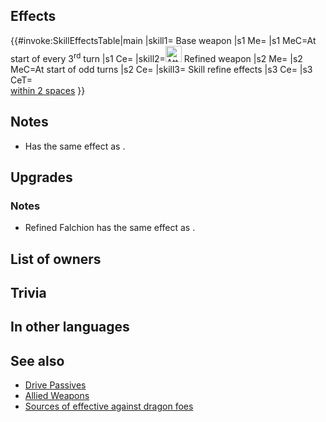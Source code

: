 {{About|the version of Falchion that appears in {{EntryText|1}}|other versions of Falchion|Falchion}}{{Weapon Infobox
|tagid=SID_ファルシオン
|wikiName=Falchion Mystery
|weaponType=Sword
|weaponName=Falchion
|userVersion1=Weapon
|userVersion2=Gleam
|might=16
|range=1
|effectiveness=dragon
|cost=400
|exclusive=1
|effect=Effective against dragon foes. At the start of every third turn, restores 10 HP.
|statModifiers=0,16,0,0,0
|required=Silver Sword
|refinePaths=default
|refineSP=400
|refineMedals=500
|refineDews=200
|upgradedEffect=Effective against dragon foes. At start of odd-numbered turns, restores 10 HP.
|effectSkill1=Grants Atk/Spd/Def/Res+2 to allies within 2 spaces during combat.
|iconSkill1=Falchion Mystery W.png
|tagidExtraSkill1=紋
|properties=random_owner
}}
==Effects==
{{#invoke:SkillEffectsTable|main
|skill1={{SCi|weapon}} Base weapon
|s1 Me={{Eft|Heal|10}}
|s1 MeC=At start of every 3<sup>rd</sup> turn
|s1 Ce={{Eft|Effectiveness|{{Cwti|Dragonstone|group=1}} [[Dragon]]}}
|skill2=[[File:Attack Plus W.png|x26px|class=inline-icon|link=|alt=]] Refined weapon
|s2 Me={{Eft|Heal|10}}
|s2 MeC=At start of odd turns
|s2 Ce={{Eft|Effectiveness|{{Cwti|Dragonstone|group=1}} [[Dragon]]}}
|skill3={{Si|Falchion (Mystery)|refine=Skill1}} Skill refine effects
|s3 Ce={{Eft|Temporary Buffs|Atk/Spd/Def/Res|2}}
|s3 CeT={{SkillTargetText|Allies}}<br>[[within 2 spaces]]
}}
==Notes==
* Has the same effect as {{St|Renewal 2}}.
{{Start-of-turn healing}}
{{Effective damage bonus|dragon}}
==Upgrades==
{{Weapon Upgrade List}}
===Notes===
* Refined Falchion has the same effect as {{St|Renewal 3}}.
{{Temporary buffs|name={{St|Falchion (Mystery)|refine=skill1}}}}
{{AlliesCombatEffect|effect=temporary buffs|name={{St|Falchion (Mystery)|refine=skill1}}}}
==List of owners==
{{Skill Hero List}}
==Trivia==
{{Rsn|大紋章R全2|Drive All}}
==In other languages==
{{OtherLanguages
|english=Falchion
|japanese=ファルシオン
|german=Falchion
|spanishEU=Falchion
|spanishLA=Falchion
|french=Falchion
|italian=Falchion
|chineseTW=法爾西昂
|portuguese=Falchion
}}
==See also==
{{See also skills|cond=(Description LIKE '%start of%turn%restores 10 HP.%' OR (Description LIKE '%grants%/%/%to allies within _ spaces during combat%' AND WikiName NOT LIKE '%Breidablik%') OR Description LIKE '%If unit is within _ spaces of any allies%grants%/%to those allies during combat%' OR WikiName LIKE '%Falchion%') AND (Exclusive=1 AND Name NOT LIKE '%+' AND Name NOT LIKE 'Arcane%')}}
* [[Drive Passives]]
* [[Skill families/Weapons#Allied|Allied Weapons]]
* [[Sources of effective against dragon foes]]
{{Weapons Navbox}}
